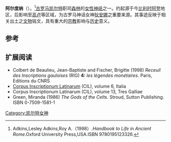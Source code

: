 {{expand|time=2013-10-29T05:30:34+00:00}}
{{refimprove|time=2013-10-29T05:30:34+00:00}}
{{Infobox deity|type=irish
| name = 阿尔度纳
| god_of = [[森林|森林]]之神
|mount=[[野猪|野猪]]|roman_equivalent=[[狄阿娜|狄阿娜]]}}
'''阿尔度纳'''（{{lang-en|Arduinna}}）。<ref>Adkins,Lesley Adkins,Roy A.（1998）.''Handbook to Life in Ancient Rome''.Oxford University Press,USA.ISBN 9780195123326.</ref>[[古罗马|古罗马]][[凯尔特|凯尔特]]职司[[森林|森林]]的[[女性|女性]][[神祇|神祇]]之一。约起源于今[[比利时|比利时]][[阿登|阿登]]地区，后影响至[[高卢|高卢]]等区域，为古罗马神话女神[[狄安娜|狄安娜]]之重要来源。其事迹反映于相关出土之[[文物|文物]]铭文，具有重大的[[宗教|宗教]]影响与[[历史|历史]]意义。

== 参考 ==
{{reflist}}

== 扩展阅读 ==
* Colbert de Beaulieu, Jean-Baptiste and Fischer, Brigitte (1998) ''Receuil des Inscriptions gauloises'' (RIG) '''4:''' ''les légendes monétaires''. Paris, Editions du CNRS
* [[Corpus_Inscriptionum_Latinarum|Corpus Inscriptionum Latinarum]] (CIL), volume 6, Italia
* Corpus Inscriptionum Latinarum (CIL), volume 13, Tres Galliae
* Green, Miranda (1986) ''The Gods of the Celts''. Stroud, Sutton Publishing. ISBN 0-7509-1581-1

{{Gaulish-Brythonic mythology}}

[[Category:凯尔特女神|Category:凯尔特女神]]


{{古罗马小作品}}